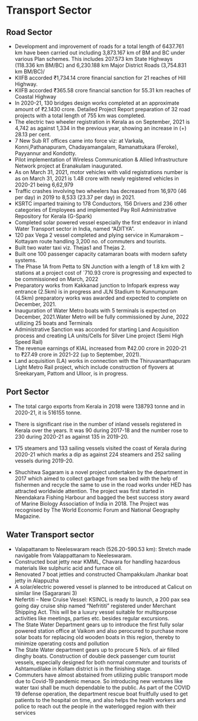 # Transport Sector
## Road Sector
- Development and improvement of roads for a total length of 6437.761 km have been carried out including 3,873.167 km of BM and BC under various Plan schemes. This includes 207.573 km State Highways (118.336 km BM/BC) and 6,230.188 km Major District Roads (3,754.831 km BM/BC)/
- KIIFB accorded ₹1,734.14 crore financial sanction for 21 reaches of Hill Highway.
- KIIFB accorded ₹365.58 crore financial sanction for 55.31 km reaches of Coastal Highway
- In 2020-21, 130 bridges design works completed at an approximate amount of ₹2.1430 crore. Detailed Project Report preparation of 32 road projects with a total length of 755 km was completed.
- The electric two wheeler registration in Kerala as on September, 2021 is 4,742 as against 1,334 in the previous year, showing an increase in (+) 28.13 per cent.
- 7 New Sub RT offices came into force viz: at Varkala, Konni,Pathanapuram, Chadayamangalam, Ramanattukara (Feroke), Payyannur and Kondotty.
- Pilot implementation of Wireless Communication & Allied Infrastructure Network project at Eranakulam inaugurated.
- As on March 31, 2021, motor vehicles with valid registrations number is as on March 31, 2021 is 1.48  crore with newly registered vehicles in 2020-21 being 6,62,979
- Traffic crashes involving two wheelers has decreased from 16,970 (46 per day) in 2019 to 8,533 (23.37 per day) in 2021.
- KSRTC imparted training to 178 Conductors, 156 Drivers and 236 other categories of Employees and implemented Pay Roll Administrative Repository for Kerala (G-Spark)
- Completed solar powered vessel especially the first endeavor in inland Water Transport sector in India, named "ADITYA”.
- 120 pax Vega 2 vessel completed and plying service in Kumarakom – Kottayam route handling 3,200 no. of commuters and tourists.
- Built two water taxi viz. Thejas1 and Thejas 2.
- Built one 100 passenger capacity catamaran boats with modern safety systems.
- The Phase 1A from Petta to SN Junction with a length of 1.8 km with 2 stations at a project cost of `710.93 crore is progressing and expected to be commissioned on March, 2022
- Preparatory works from Kakkanad junction to Infopark express way entrance (2.5km) is in progress and JLN Stadium to Kunnumpuram (4.5km) preparatory works was awarded and expected to complete on December, 2021.
- Inauguration of Water Metro boats with 5 terminals is expected on December, 2021.Water Metro will be fully commissioned by June, 2022 utilizing 25 boats and Terminals
- Administrative Sanction was accorded for starting Land Acquisition process and creating LA units/Cells for Silver Line project (Semi High Speed Rail)
- The revenue earnings of KIAL increased from ₹42.00 crore in 2020-21 to ₹27.49 crore in 2021-22 (up to September, 2021).
- Land acquisition (LA) works in connection with the Thiruvananthapuram Light Metro Rail project, which include construction of flyovers at Sreekaryam, Pattom and Ulloor, is in progress.

## Port Sector
- The total cargo exports from Kerala in 2018 were 138793 tonne and in 2020-21, it is 516155 tonne.
- There is significant rise in the number of inland vessels registered in Kerala over the years. It was 90 during 2017-18 and the number rose to 230 during 2020-21 as against 135 in 2019-20.
- 175 steamers and 133 sailing vessels visited the coast of Kerala during 2020-21 which marks a dip as against 224 steamers and 252 sailing vessels during 2019-20.
 
- Shuchitwa Sagaram is a novel project undertaken by the department in 2017 which aimed to collect garbage from sea bed with the help of fishermen and recycle the same to use in the road works under HED has attracted worldwide attention. The project was first started in Neendakara Fishing Harbour and bagged the best success story award of Marine Biology Association of India in 2018. The Project was recognised by The World Economic Forum and National Geography Magazine.

## Water Transport sector
- Valapattanam to Neeleswaram reach (526.20-590.53 km): Stretch made navigable from Valappattanam to Neeleswaram.
- Constructed boat jetty near KMML, Chavara for handling hazardous materials like sulphuric acid and furnace oil.
- Renovated 7 boat jetties and constructed Champakkulam Jhankar boat jetty in Alappuzha
- A solar/electric powered vessel is planned to be introduced at Calicut on similar line  (Sagararani 3)
- Nefertiti – New Cruise Vessel: KSINCL is ready to launch, a 200 pax sea going day cruise ship named “Nefrititi” registered under Merchant Shipping Act. This will be a luxury vessel suitable for multipurpose activities like meetings, parties etc. besides regular excursions.
- The State Water Department gears up to introduce the first fully solar powered station office at Vaikom and also perocured to purchase more solar boats for replacing old wooden boats in this region, thereby to minimize operating costs and pollution
- The State Water department gears up to procure 5 No’s. of air filled dinghy boats. Construction of double deck passenger cum tourist vessels, especially designed for both normal commuter and tourists of Ashtamudilake in Kollam district is in the finishing stage.
- Commuters have almost abstained from utilizing public transport mode due to Covid-19 pandemic menace. So introducing new ventures like water taxi shall be much dependable to the public. As part of the COVID 19 defense operation, the department rescue boat fruitfully used to get patients to the hospital on time, and also helps the health workers and police to reach out the people in the waterlogged region with their services
